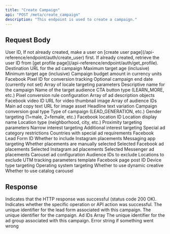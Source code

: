 ```yaml
---
title: "Create Campaign"
api: "POST /meta/create_campaign"
description: "This endpoint is used to create a campaign."
---
```


## Request Body

<ParamField body="userId" type="string" required>
	User ID, If not already created, make a user on [create user
	page](/api-reference/endpoint/auth/create_user) first. If already created,
	retrieve the user ID from [get profile
	page](/api-reference/endpoint/auth/get_profile).
</ParamField>

<ParamField body="url" type="string" required>
	Destination URL for the ad campaign
</ParamField>

<ParamField body="ages" type="object" required>
	<Expandable title="Age Targeting Object">
		<ParamField body="maxAge" type="number" required>
			Maximum target age (inclusive)
		</ParamField>
		<ParamField body="minAge" type="number" required>
			Minimum target age (inclusive)
		</ParamField>
	</Expandable>
</ParamField>

<ParamField body="budget" type="number" required>
	Campaign budget amount in currency units
</ParamField>

<ParamField body="pixelId" type="string">
	Facebook Pixel ID for conversion tracking
</ParamField>

<ParamField body="endDate" type="null">
	Optional campaign end date (currently not set)
</ParamField>

<ParamField body="targetLocales" type="array">
	Array of locale targeting parameters
</ParamField>

<ParamField body="campaignName" type="string" required>
	Descriptive name for the campaign
</ParamField>

<ParamField body="audienceName" type="string" required>
	Name of the target audience
</ParamField>

<ParamField body="callToAction" type="string" required>
	CTA button type (LEARN_MORE, etc.)
</ParamField>

<ParamField body="pixelRule" type="string">
	Pixel conversion rule configuration
</ParamField>

<ParamField body="description1" type="array">
	Array of ad description objects
</ParamField>

<ParamField body="videos" type="array">
	<Expandable title="Video Assets Array">
		<ParamField body="video_id" type="string" required>
			Facebook video ID
		</ParamField>
		<ParamField body="thumbnail_url" type="string" required>
			URL for video thumbnail image
		</ParamField>
	</Expandable>
</ParamField>

<ParamField body="audienceId" type="array">
	Array of audience IDs
</ParamField>

<ParamField body="primaryText" type="array" required>
	<Expandable title="Primary Text Array">
		<ParamField body="text" type="string" required>
			Main ad copy text
		</ParamField>
	</Expandable>
</ParamField>

<ParamField body="images" type="array" required>
	<Expandable title="Image Assets Array">
		<ParamField body="url" type="string" required>
			URL for image asset
		</ParamField>
	</Expandable>
</ParamField>

<ParamField body="headline1" type="array" required>
	<Expandable title="Headline Variations Array">
		<ParamField body="text" type="string" required>
			Headline text variation
		</ParamField>
	</Expandable>
</ParamField>

<ParamField body="conversionGoal" type="string">
	Campaign conversion goal type
</ParamField>

<ParamField body="campaignType" type="string" required>
	Type of campaign (LEAD_GENERATION, etc.)
</ParamField>

<ParamField body="gender" type="number" required>
	Gender targeting (1=male, 2=female, etc.)
</ParamField>

<ParamField body="locations" type="array" required>
	<Expandable title="Location Targeting Array">
		<ParamField body="id" type="string" required>
			Facebook location ID
		</ParamField>
		<ParamField body="name" type="string" required>
			Location display name
		</ParamField>
		<ParamField body="type" type="string" required>
			Location type (neighborhood, city, etc.)
		</ParamField>
	</Expandable>
</ParamField>

<ParamField body="proximityTargeting" type="array">
	Proximity targeting parameters
</ParamField>

<ParamField body="narrowInterests" type="null">
	Narrow interest targeting
</ParamField>

<ParamField body="furtherInterests" type="null">
	Additional interest targeting
</ParamField>

<ParamField body="specialAdCategories" type="array">
	Special ad category restrictions
</ParamField>

<ParamField body="specialAdCountries" type="array">
	Countries with special ad requirements
</ParamField>

<ParamField body="leads_form_id" type="string" required>
	Facebook Lead Form ID
</ParamField>

<ParamField body="includeInstagram" type="boolean" required>
	Whether to include Instagram placements
</ParamField>

<ParamField body="messagingApps" type="array">
	Messaging app targeting
</ParamField>

<ParamField body="manualPlacements" type="boolean" required>
	Whether placements are manually selected
</ParamField>

<ParamField body="facebook_positions" type="array" required>
	Selected Facebook ad placements
</ParamField>

<ParamField body="instagram_positions" type="array" required>
	Selected Instagram ad placements
</ParamField>

<ParamField body="messenger_positions" type="array" required>
	Selected Messenger ad placements
</ParamField>

<ParamField body="carousel" type="array">
	Carousel ad configuration
</ParamField>

<ParamField body="excludedAudienceIds" type="array">
	Audience IDs to exclude
</ParamField>

<ParamField body="excludedLocations" type="array">
	Locations to exclude
</ParamField>

<ParamField body="utmParams" type="string" required>
	UTM tracking parameters template
</ParamField>

<ParamField body="pagePostId" type="string">
	Facebook page post ID
</ParamField>

<ParamField body="userDevices" type="array">
	Device type targeting
</ParamField>

<ParamField body="userOS" type="array">
	Operating system targeting
</ParamField>

<ParamField body="isDynamicCreative" type="boolean" required>
	Whether to use dynamic creative
</ParamField>

<ParamField body="isCatalogCarousel" type="boolean" required>
	Whether to use catalog carousel
</ParamField>

## Response

<ResponseField name="success" type="boolean">
	Indicates that the HTTP response was successful (status code 200 OK).
</ResponseField>

<ResponseField name="results" type="object">
	<Expandable title="Results Object">
		<ResponseField name="success" type="boolean">
			Indicates whether the specific operation or API action was
			successful.
		</ResponseField>
		<ResponseField name="campaign" type="object">
			<Expandable title="Campaign Object">
				<ResponseField name="leadFormId" type="string">
					The unique identifier for the lead form associated with this
					campaign.
				</ResponseField>
				<ResponseField name="campaignId" type="string">
					The unique identifier for the campaign.
				</ResponseField>
				<ResponseField name="adId" type="string[]">
					Ad IDs Array
				</ResponseField>
				<ResponseField name="adGroupId" type="string">
					The unique identifier for the ad group associated with this
					campaign.
				</ResponseField>
			</Expandable>
		</ResponseField>
		<ResponseField name="error" type="string">
			Error string if something went wrong
		</ResponseField>
	</Expandable>
</ResponseField>
